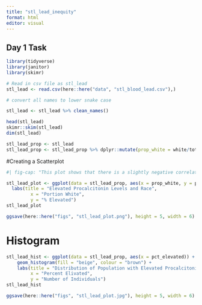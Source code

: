 ```yaml
---
title: "stl_lead_inequity"
format: html
editor: visual
---
```


## Day 1 Task

```r
library(tidyverse)
library(janitor)
library(skimr)
```

```r
# Read in csv file as stl_lead
stl_lead <- read.csv(here::here("data", "stl_blood_lead.csv"),)

# convert all names to lower snake case

stl_lead <- stl_lead %>% clean_names()

head(stl_lead)
skimr::skim(stl_lead)
dim(stl_lead)

```

```r
stl_lead_prop <- stl_lead
stl_lead_prop <- stl_lead_prop %>% dplyr::mutate(prop_white = white/total_pop)

```

#Creating a Scatterplot

```r
#| fig-cap: "This plot shows that there is a slightly negative correlation between evelated procalcitonin levels and proportion o fthe population that is white"

stl_lead_plot <- ggplot(data = stl_lead_prop, aes(x = prop_white, y = pct_elevated)) + geom_point(size = 2, alpha = 1/5, colour = "brown") +
  labs(title = "Elevated Procalcitonin Levels and Race",
         x = "Portion White",
         y = "% Elevated")
stl_lead_plot 

ggsave(here::here("figs", "stl_lead_plot.png"), height = 5, width = 6)
```

# Histogram   
```r
stl_lead_hist <- ggplot(data = stl_lead_prop, aes(x = pct_elevated)) +
    geom_histogram(fill = "beige", colour = "brown") +
    labs(title = "Distribution of Population with Elevated Procalcitonin",
         x = "Percent Elivated",
         y = "Number of Individuals")
stl_lead_hist

ggsave(here::here("figs", "stl_lead_plot.jpg"), height = 5, width = 6)

```

